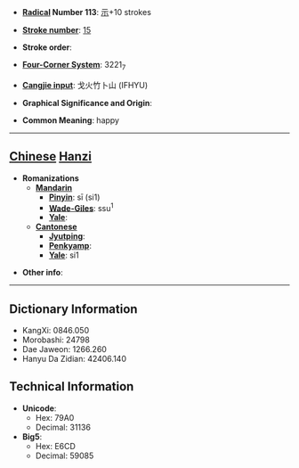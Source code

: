 * '''[[Wiktionary:Chinese radical index| Radical]] Number 113''': [[Wiktionary:Chinese radical index 示|示]]+10 strokes

* '''[[Wiktionary:Chinese total strokes index|Stroke number]]''': [[Wiktionary:Chinese total strokes index 15|15]]

* '''Stroke order''': 

* '''[[Wiktionary:Chinese four corner index|Four-Corner System]]''': 3221<sub>7</sub>

* '''[[Wiktionary:Chinese Cangjie index|Cangjie input]]''': 戈火竹卜山 (IFHYU)

* '''Graphical Significance and Origin''': 

* '''Common Meaning''': happy

----

== [[Chinese]] [[Hanzi]] ==

* '''Romanizations'''
** '''[[Mandarin]]'''
*** '''[[Pinyin]]''': sī (si1)
*** '''[[Wade-Giles]]''': ssu<sup>1</sup>
*** '''[[Yale]]''': 
** '''[[Cantonese]]'''
*** '''[[Jyutping]]''':
*** '''[[Penkyamp]]''': 
*** '''[[Yale]]''': si1

* '''Other info''': 

----

== Dictionary Information ==

* KangXi: 0846.050
* Morobashi: 24798
* Dae Jaweon: 1266.260
* Hanyu Da Zidian: 42406.140

== Technical Information ==

* '''Unicode''':
** Hex: 79A0
** Decimal: 31136
* '''Big5''':
** Hex: E6CD
** Decimal: 59085